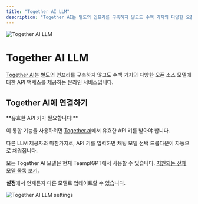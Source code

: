 ```yaml
---
title: "Together AI LLM"
description: "Together AI는 별도의 인프라를 구축하지 않고도 수백 가지의 다양한 오픈 소스 모델에 대한 API 액세스를 제공하는 온라인 서비스입니다."
---
```



<Image
  src="/images/anythingllm-setup/llm-configuration/cloud/together-ai/header-image.png"
  height={1080}
  width={1920}
  quality={100}
  alt="Together AI LLM"
/>

# Together AI LLM

[Together AI](https://www.together.ai/)는 별도의 인프라를 구축하지 않고도 수백 가지의 다양한 오픈 소스 모델에 대한 API 액세스를 제공하는 온라인 서비스입니다.

## Together AI에 연결하기

<Callout type="info" emoji="️💡">
  **유효한 API 키가 필요합니다!**

  이 통합 기능을 사용하려면 [Together.ai](https://www.Together.ai/)에서 유효한 API 키를 받아야 합니다.
</Callout>

다른 LLM 제공자와 마찬가지로, API 키를 입력하면 채팅 모델 선택 드롭다운이 자동으로 채워집니다.

모든 Together AI 모델은 현재 TeamplGPT에서 사용할 수 있습니다. [지원되는 전체 모델 목록 보기.](https://docs.together.ai/docs/inference-models#chat-models)

**설정**에서 언제든지 다른 모델로 업데이트할 수 있습니다.

<Image
  src="/images/anythingllm-setup/llm-configuration/cloud/together-ai/togetherai-llm.png"
  height={1080}
  width={1920}
  quality={100}
  alt="Together AI LLM settings"
/>
